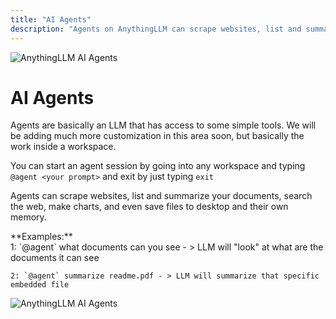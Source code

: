 ```yaml
---
title: "AI Agents"
description: "Agents on AnythingLLM can scrape websites, list and summarize your documents, search the web, make charts, and even save files to desktop and their own memory."
---
```



<Image
  src="/images/features/ai-agents/thumbnail.png" 
  height={1080} 
  width={1920} 
  quality={100}
  alt="AnythingLLM AI Agents"
/>

# AI Agents

Agents are basically an LLM that has access to some simple tools. We will be adding much more customization in this area soon, but basically the work inside a workspace.

You can start an agent session by going into any workspace and typing `@agent <your prompt>` and exit by just typing `exit`

Agents can scrape websites, list and summarize your documents, search the web, make charts, and even save files to desktop and their own memory.

<Callout type="info" emoji="💡">
  **Examples:** <br />
    1: `@agent` what documents can you see - > LLM will "look" at what are the documents it can see

    2: `@agent` summarize readme.pdf - > LLM will summarize that specific embedded file
</Callout>

<Image
  src="/images/features/ai-agents/ai-agent.png" 
  height={1080} 
  width={1920} 
  quality={100}
  alt="AnythingLLM AI Agents"
/>

